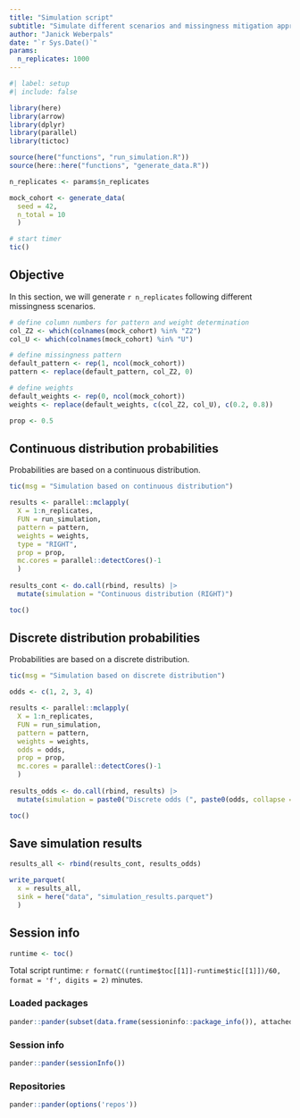 ```yaml
---
title: "Simulation script"
subtitle: "Simulate different scenarios and missingness mitigation approaches"
author: "Janick Weberpals"
date: "`r Sys.Date()`"
params:
  n_replicates: 1000
---
```


```r
#| label: setup
#| include: false

library(here)
library(arrow)
library(dplyr)
library(parallel)
library(tictoc)

source(here("functions", "run_simulation.R"))
source(here::here("functions", "generate_data.R"))

n_replicates <- params$n_replicates

mock_cohort <- generate_data(
  seed = 42, 
  n_total = 10
  )

# start timer
tic()
```

## Objective

In this section, we will generate `r n_replicates` following different missingness scenarios.

```r
# define column numbers for pattern and weight determination
col_Z2 <- which(colnames(mock_cohort) %in% "Z2")
col_U <- which(colnames(mock_cohort) %in% "U")

# define missingness pattern
default_pattern <- rep(1, ncol(mock_cohort))
pattern <- replace(default_pattern, col_Z2, 0)

# define weights 
default_weights <- rep(0, ncol(mock_cohort))
weights <- replace(default_weights, c(col_Z2, col_U), c(0.2, 0.8))

prop <- 0.5
```


## Continuous distribution probabilities

Probabilities are based on a continuous distribution. 

```r
tic(msg = "Simulation based on continuous distribution")

results <- parallel::mclapply(
  X = 1:n_replicates,
  FUN = run_simulation,
  pattern = pattern,
  weights = weights,
  type = "RIGHT",
  prop = prop,
  mc.cores = parallel::detectCores()-1
  ) 
  
results_cont <- do.call(rbind, results) |> 
  mutate(simulation = "Continuous distribution (RIGHT)")

toc()
```

## Discrete distribution probabilities

Probabilities are based on a discrete distribution. 

```r
tic(msg = "Simulation based on discrete distribution")

odds <- c(1, 2, 3, 4)

results <- parallel::mclapply(
  X = 1:n_replicates,
  FUN = run_simulation,
  pattern = pattern,
  weights = weights,
  odds = odds,
  prop = prop,
  mc.cores = parallel::detectCores()-1
  ) 
  
results_odds <- do.call(rbind, results) |> 
  mutate(simulation = paste0("Discrete odds (", paste0(odds, collapse = ", "), ")"))

toc()
```


## Save simulation results

```r
results_all <- rbind(results_cont, results_odds)

write_parquet(
  x = results_all, 
  sink = here("data", "simulation_results.parquet")
  )
```

## Session info

```r
runtime <- toc()
```

Total script runtime: `r formatC((runtime$toc[[1]]-runtime$tic[[1]])/60, format = 'f', digits = 2)` minutes.

::: panel-tabset

### Loaded packages

```r
pander::pander(subset(data.frame(sessioninfo::package_info()), attached==TRUE, c(package, loadedversion)))
```

### Session info

```r
pander::pander(sessionInfo())
```

### Repositories

```r
pander::pander(options('repos'))
```
:::
